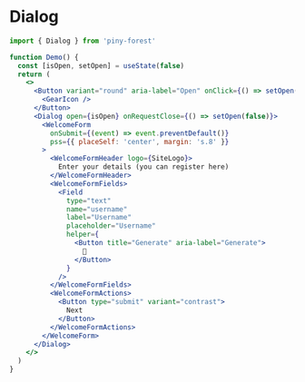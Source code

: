 
# Dialog

```js
import { Dialog } from 'piny-forest'
```

```jsx live
function Demo() {
  const [isOpen, setOpen] = useState(false)
  return (
    <>
      <Button variant="round" aria-label="Open" onClick={() => setOpen(true)}>
        <GearIcon />
      </Button>
      <Dialog open={isOpen} onRequestClose={() => setOpen(false)}>
        <WelcomeForm
          onSubmit={(event) => event.preventDefault()}
          pss={{ placeSelf: 'center', margin: 's.8' }}
        >
          <WelcomeFormHeader logo={SiteLogo}>
            Enter your details (you can register here)
          </WelcomeFormHeader>
          <WelcomeFormFields>
            <Field
              type="text"
              name="username"
              label="Username"
              placeholder="Username"
              helper={
                <Button title="Generate" aria-label="Generate">
                  🎲
                </Button>
              }
            />
          </WelcomeFormFields>
          <WelcomeFormActions>
            <Button type="submit" variant="contrast">
              Next
            </Button>
          </WelcomeFormActions>
        </WelcomeForm>
      </Dialog>
    </>
  )
}
```
